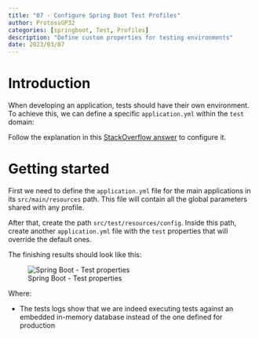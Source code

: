```yaml
---
title: "07 - Configure Spring Boot Test Profiles"
author: ProtossGP32
categories: [springboot, Test, Profiles]
description: "Define custom properties for testing environments"
date: 2023/03/07
---
```

# Introduction
When developing an application, tests should have their own environment. To achieve this, we can define a specific `application.yml` within the `test` domain:

Follow the explanation in this [StackOverflow answer](https://stackoverflow.com/a/66324710) to configure it.

# Getting started
First we need to define the `application.yml` file for the main applications in its `src/main/resources` path. This file will contain all the global parameters shared with any profile.

After that, create the path `src/test/resources/config`. Inside this path, create another `application.yml` file with the `test` properties that will override the default ones.

The finishing results should look like this:

![Spring Boot - Test properties](../../../images/spring-boot/test-application-properties.png)

Where:

- The tests logs show that we are indeed executing tests against an embedded in-memory database instead of the one defined for production